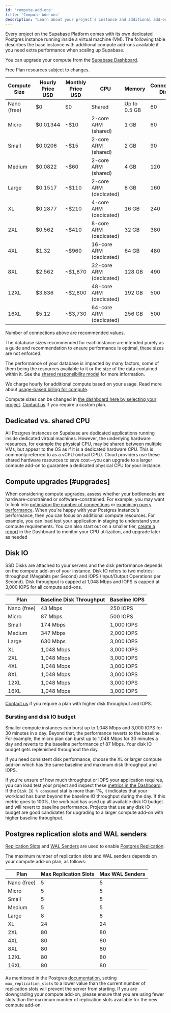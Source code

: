```yaml
---
id: 'compute-add-ons'
title: 'Compute Add-ons'
description: "Learn about your project's instance and additional add-ons."
---
```


Every project on the Supabase Platform comes with its own dedicated Postgres instance running inside a virtual machine (VM). The following table describes the base instance with additional compute add-ons available if you need extra performance when scaling up Supabase.

You can upgrade your compute from the [Supabase Dashboard](/dashboard/project/_/settings/addons).

<Admonition type="note">

Free Plan resources subject to changes.

</Admonition>

| Compute Size | Hourly Price USD | Monthly Price USD | CPU                     | Memory       | Connections: Direct | Connections: Pooler | Recommended Maximum DB Size |
| ------------ | ---------------- | ----------------- | ----------------------- | ------------ | ------------------- | ------------------- | --------------------------- |
| Nano (free)  | $0               | $0                | Shared                  | Up to 0.5 GB | 60                  | 200                 | 500MB                       |
| Micro        | $0.01344         | ~$10              | 2-core ARM (shared)     | 1 GB         | 60                  | 200                 | 10GB                        |
| Small        | $0.0206          | ~$15              | 2-core ARM (shared)     | 2 GB         | 90                  | 400                 | 50GB                        |
| Medium       | $0.0822          | ~$60              | 2-core ARM (shared)     | 4 GB         | 120                 | 600                 | 100GB                       |
| Large        | $0.1517          | ~$110             | 2-core ARM (dedicated)  | 8 GB         | 160                 | 800                 | 200GB                       |
| XL           | $0.2877          | ~$210             | 4-core ARM (dedicated)  | 16 GB        | 240                 | 1,000               | 500GB                       |
| 2XL          | $0.562           | ~$410             | 8-core ARM (dedicated)  | 32 GB        | 380                 | 1,500               | 1TB                         |
| 4XL          | $1.32            | ~$960             | 16-core ARM (dedicated) | 64 GB        | 480                 | 3,000               | 2TB                         |
| 8XL          | $2.562           | ~$1,870           | 32-core ARM (dedicated) | 128 GB       | 490                 | 6,000               | 4TB                         |
| 12XL         | $3.836           | ~$2,800           | 48-core ARM (dedicated) | 192 GB       | 500                 | 9,000               | 6TB                         |
| 16XL         | $5.12            | ~$3,730           | 64-core ARM (dedicated) | 256 GB       | 500                 | 12,000              | 10TB                        |

Number of connections above are recommended values.

<Admonition type="note" label="Recommended Database Size">

The database sizes recommended for each instance are intended purely as a guide and recommendation to ensure performance is optimal, these sizes are not enforced.

The performance of your database is impacted by many factors, some of them being the resources available to it or the size of the data contained within it. See the [shared responsibility model](https://supabase.com/docs/guides/platform/shared-responsibility-model) for more information.

</Admonition>

We charge hourly for additional compute based on your usage. Read more about [usage-based billing for compute](/docs/guides/platform/org-based-billing#usage-based-billing-for-compute).

Compute sizes can be changed in [the dashboard here by selecting your project](https://supabase.com/dashboard/project/_/settings/addons?panel=computeInstance). [Contact us](https://supabase.com/contact/enterprise) if you require a custom plan.

## Dedicated vs. shared CPU

All Postgres instances on Supabase are dedicated applications running inside dedicated virtual machines. However, the underlying hardware resources, for example the physical CPU, may be shared between multiple VMs, but appear to the OS as if it is a dedicated hardware CPU. This is commonly referred to as a vCPU (virtual CPU). Cloud providers use these shared hardware resources to save cost—you can upgrade to a larger compute add-on to guarantee a dedicated physical CPU for your instance.

## Compute upgrades [#upgrades]

When considering compute upgrades, assess whether your bottlenecks are hardware-constrained or software-constrained. For example, you may want to look into [optimizing the number of connections](/docs/guides/platform/performance#optimizing-the-number-of-connections) or [examining query performance](/docs/guides/platform/performance#examining-query-performance). When you're happy with your Postgres instance's performance, then you can focus on additional compute resources. For example, you can load test your application in staging to understand your compute requirements. You can also start out on a smaller tier, [create a report](https://supabase.com/dashboard/project/_/reports) in the Dashboard to monitor your CPU utilization, and upgrade later as needed

## Disk IO

SSD Disks are attached to your servers and the disk performance depends on the compute add-on of your instance. Disk IO refers to two metrics: throughput (Megabits per Second) and IOPS (Input/Output Operations per Second). Disk throughput is capped at 1,048 Mbps and IOPS is capped at 3,000 IOPS for all compute add-ons.

| Plan        | Baseline Disk Throughput | Baseline IOPS |
| ----------- | ------------------------ | ------------- |
| Nano (free) | 43 Mbps                  | 250 IOPS      |
| Micro       | 87 Mbps                  | 500 IOPS      |
| Small       | 174 Mbps                 | 1,000 IOPS    |
| Medium      | 347 Mbps                 | 2,000 IOPS    |
| Large       | 630 Mbps                 | 3,000 IOPS    |
| XL          | 1,048 Mbps               | 3,000 IOPS    |
| 2XL         | 1,048 Mbps               | 3,000 IOPS    |
| 4XL         | 1,048 Mbps               | 3,000 IOPS    |
| 8XL         | 1,048 Mbps               | 3,000 IOPS    |
| 12XL        | 1,048 Mbps               | 3,000 IOPS    |
| 16XL        | 1,048 Mbps               | 3,000 IOPS    |

[Contact us](https://supabase.com/contact/enterprise) if you require a plan with higher disk throughput and IOPS.

### Bursting and disk IO budget

Smaller compute instances can burst up to 1,048 Mbps and 3,000 IOPS for 30 minutes in a day. Beyond that, the performance reverts to the baseline. For example, the micro plan can burst up to 1,048 Mbps for 30 minutes a day and reverts to the baseline performance of 87 Mbps. Your disk IO budget gets replenished throughout the day.

If you need consistent disk performance, choose the XL or larger compute add-on which has the same baseline and maximum disk throughput and IOPS.

If you're unsure of how much throughput or IOPS your application requires, you can load test your project and inspect these [metrics in the Dashboard](https://supabase.com/dashboard/project/_/reports). If the `Disk IO % consumed` stat is more than 1%, it indicates that your workload has burst beyond the baseline IO throughput during the day. If this metric goes to 100%, the workload has used up all available disk IO budget and will revert to baseline performance. Projects that use any disk IO budget are good candidates for upgrading to a larger compute add-on with higher baseline throughput.

## Postgres replication slots and WAL senders

[Replication Slots](https://postgresqlco.nf/doc/en/param/max_replication_slots) and [WAL Senders](https://postgresqlco.nf/doc/en/param/max_wal_senders/) are used to enable [Postgres Replication](/docs/guides/database/replication).

The maximum number of replication slots and WAL senders depends on your compute add-on plan, as follows:

| Plan        | Max Replication Slots | Max WAL Senders |
| ----------- | --------------------- | --------------- |
| Nano (free) | 5                     | 5               |
| Micro       | 5                     | 5               |
| Small       | 5                     | 5               |
| Medium      | 5                     | 5               |
| Large       | 8                     | 8               |
| XL          | 24                    | 24              |
| 2XL         | 80                    | 80              |
| 4XL         | 80                    | 80              |
| 8XL         | 80                    | 80              |
| 12XL        | 80                    | 80              |
| 16XL        | 80                    | 80              |

<Admonition type="caution">

As mentioned in the Postgres [documentation](https://postgresqlco.nf/doc/en/param/max_replication_slots/), setting `max_replication_slots` to a lower value than the current number of replication slots will prevent the server from starting. If you are downgrading your compute add-on, please ensure that you are using fewer slots than the maximum number of replication slots available for the new compute add-on.

</Admonition>
